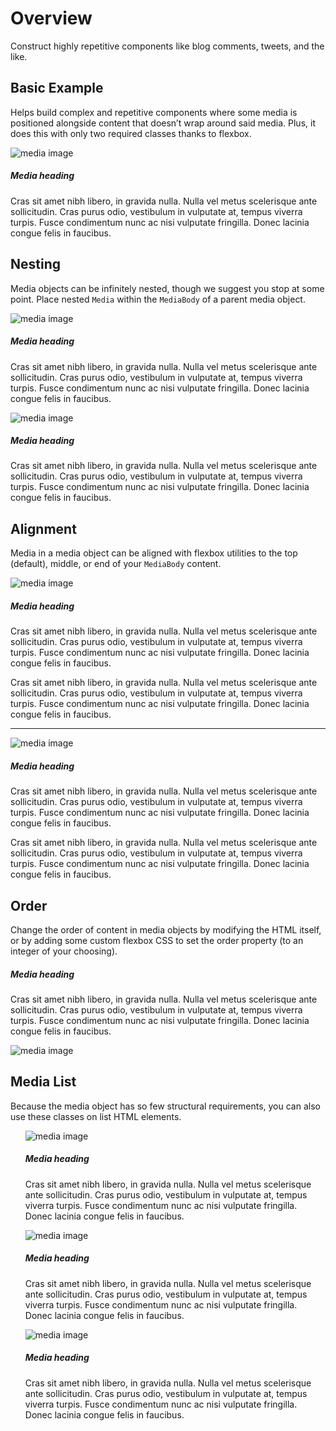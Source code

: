 
<Meta title="UI/Media" component={Media} />

# Overview

<p class="sbdocs-desc">
    Construct highly repetitive components like blog comments, tweets, and the
    like.
</p>

## Basic Example

Helps build complex and repetitive components where some media is positioned alongside content that doesn’t wrap around said media. Plus, it does this with only two required classes thanks to flexbox.

<Preview withToolbar>
    <Story name="Basic Example">
        <Media>
            <MediaLeft width={["200px"]} mr={["20px"]}>
                <img src={image} alt="media image" />
            </MediaLeft>
            <MediaBody>
                <h5>Media heading</h5>
                <p>
                    Cras sit amet nibh libero, in gravida nulla. Nulla vel metus
                    scelerisque ante sollicitudin. Cras purus odio, vestibulum
                    in vulputate at, tempus viverra turpis. Fusce condimentum
                    nunc ac nisi vulputate fringilla. Donec lacinia congue felis
                    in faucibus.
                </p>
            </MediaBody>
        </Media>
    </Story>
</Preview>

## Nesting

Media objects can be infinitely nested, though we suggest you stop at some point. Place nested `Media` within the `MediaBody` of a parent media object.

<Preview withToolbar>
    <Story name="Nesting">
        <Media>
            <MediaLeft width={["100px"]} mr={["20px"]}>
                <img src={image} alt="media image" />
            </MediaLeft>
            <MediaBody>
                <h5>Media heading</h5>
                <p>
                    Cras sit amet nibh libero, in gravida nulla. Nulla vel metus
                    scelerisque ante sollicitudin. Cras purus odio, vestibulum
                    in vulputate at, tempus viverra turpis. Fusce condimentum
                    nunc ac nisi vulputate fringilla. Donec lacinia congue felis
                    in faucibus.
                </p>
                <Media>
                    <MediaLeft width={["100px"]} mr={["20px"]}>
                        <img src={image} alt="media image" />
                    </MediaLeft>
                    <MediaBody>
                        <h5>Media heading</h5>
                        <p>
                            Cras sit amet nibh libero, in gravida nulla. Nulla
                            vel metus scelerisque ante sollicitudin. Cras purus
                            odio, vestibulum in vulputate at, tempus viverra
                            turpis. Fusce condimentum nunc ac nisi vulputate
                            fringilla. Donec lacinia congue felis in faucibus.
                        </p>
                    </MediaBody>
                </Media>
            </MediaBody>
        </Media>
    </Story>
</Preview>

## Alignment

Media in a media object can be aligned with flexbox utilities to the top (default), middle, or end of your `MediaBody` content.

<Preview withToolbar>
    <Story name="Alignments">
        <Media>
            <MediaLeft alignMent="middle" width={["100px"]} mr={["20px"]}>
                <img src={image} alt="media image" />
            </MediaLeft>
            <MediaBody>
                <h5>Media heading</h5>
                <p>
                    Cras sit amet nibh libero, in gravida nulla. Nulla vel metus
                    scelerisque ante sollicitudin. Cras purus odio, vestibulum
                    in vulputate at, tempus viverra turpis. Fusce condimentum
                    nunc ac nisi vulputate fringilla. Donec lacinia congue felis
                    in faucibus.
                </p>
                <p>
                    Cras sit amet nibh libero, in gravida nulla. Nulla vel metus
                    scelerisque ante sollicitudin. Cras purus odio, vestibulum
                    in vulputate at, tempus viverra turpis. Fusce condimentum
                    nunc ac nisi vulputate fringilla. Donec lacinia congue felis
                    in faucibus.
                </p>
            </MediaBody>
        </Media>
        <hr />
        <Media>
            <MediaLeft alignMent="end" width={["100px"]} mr={["20px"]}>
                <img src={image} alt="media image" />
            </MediaLeft>
            <MediaBody>
                <h5>Media heading</h5>
                <p>
                    Cras sit amet nibh libero, in gravida nulla. Nulla vel metus
                    scelerisque ante sollicitudin. Cras purus odio, vestibulum
                    in vulputate at, tempus viverra turpis. Fusce condimentum
                    nunc ac nisi vulputate fringilla. Donec lacinia congue felis
                    in faucibus.
                </p>
                <p>
                    Cras sit amet nibh libero, in gravida nulla. Nulla vel metus
                    scelerisque ante sollicitudin. Cras purus odio, vestibulum
                    in vulputate at, tempus viverra turpis. Fusce condimentum
                    nunc ac nisi vulputate fringilla. Donec lacinia congue felis
                    in faucibus.
                </p>
            </MediaBody>
        </Media>
    </Story>
</Preview>

## Order

Change the order of content in media objects by modifying the HTML itself, or by adding some custom flexbox CSS to set the order property (to an integer of your choosing).

<Preview withToolbar>
    <Story name="Order">
        <Media>
            <MediaBody>
                <h5>Media heading</h5>
                <p>
                    Cras sit amet nibh libero, in gravida nulla. Nulla vel metus
                    scelerisque ante sollicitudin. Cras purus odio, vestibulum
                    in vulputate at, tempus viverra turpis. Fusce condimentum
                    nunc ac nisi vulputate fringilla. Donec lacinia congue felis
                    in faucibus.
                </p>
            </MediaBody>
            <MediaLeft width={["200px"]} ml={["20px"]}>
                <img src={image} alt="media image" />
            </MediaLeft>
        </Media>
    </Story>
</Preview>

## Media List

Because the media object has so few structural requirements, you can also use these classes on list HTML elements.

<Preview withToolbar>
    <Story name="Media List">
        <ul>
            <Media as="li" mb="20px">
                <MediaLeft width={["200px"]} mr={["20px"]}>
                    <img src={image} alt="media image" />
                </MediaLeft>
                <MediaBody>
                    <h5>Media heading</h5>
                    <p>
                        Cras sit amet nibh libero, in gravida nulla. Nulla vel
                        metus scelerisque ante sollicitudin. Cras purus odio,
                        vestibulum in vulputate at, tempus viverra turpis. Fusce
                        condimentum nunc ac nisi vulputate fringilla. Donec
                        lacinia congue felis in faucibus.
                    </p>
                </MediaBody>
            </Media>
            <Media as="li" mb="20px">
                <MediaLeft width={["200px"]} mr={["20px"]}>
                    <img src={image} alt="media image" />
                </MediaLeft>
                <MediaBody>
                    <h5>Media heading</h5>
                    <p>
                        Cras sit amet nibh libero, in gravida nulla. Nulla vel
                        metus scelerisque ante sollicitudin. Cras purus odio,
                        vestibulum in vulputate at, tempus viverra turpis. Fusce
                        condimentum nunc ac nisi vulputate fringilla. Donec
                        lacinia congue felis in faucibus.
                    </p>
                </MediaBody>
            </Media>
            <Media as="li" mb="20px">
                <MediaLeft width={["200px"]} mr={["20px"]}>
                    <img src={image} alt="media image" />
                </MediaLeft>
                <MediaBody>
                    <h5>Media heading</h5>
                    <p>
                        Cras sit amet nibh libero, in gravida nulla. Nulla vel
                        metus scelerisque ante sollicitudin. Cras purus odio,
                        vestibulum in vulputate at, tempus viverra turpis. Fusce
                        condimentum nunc ac nisi vulputate fringilla. Donec
                        lacinia congue felis in faucibus.
                    </p>
                </MediaBody>
            </Media>
        </ul>
    </Story>
</Preview>
